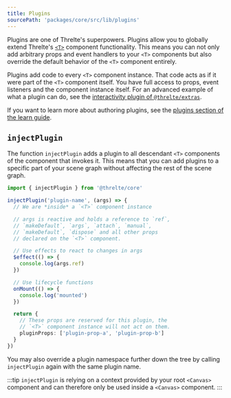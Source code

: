 ```yaml
---
title: Plugins
sourcePath: 'packages/core/src/lib/plugins'
---
```


Plugins are one of Threlte's superpowers. Plugins allow you to globally extend Threlte's [`<T>`](/reference/core/components/t) component
functionality. This means you can not only add arbitrary props and event handlers to your `<T>` components but also
override the default behavior of the `<T>` component entirely.

Plugins add code to every `<T>` component instance. That code acts as if it were part of the `<T>` component itself.
You have full access to props, event listeners and the component instance itself. For an advanced example of what
a plugin can do, see the [interactivity plugin of `@threlte/extras`](/reference/extras/interaction/interactivity).

If you want to learn more about authoring plugins, see the [plugins section of the learn guide](/learn/advanced/plugins).

## `injectPlugin`

The function `injectPlugin` adds a plugin to all descendant `<T>` components of the component that
invokes it. This means that you can add plugins to a specific part of your scene graph without
affecting the rest of the scene graph.

```ts
import { injectPlugin } from '@threlte/core'

injectPlugin('plugin-name', (args) => {
  // We are *inside* a `<T>` component instance

  // args is reactive and holds a reference to `ref`,
  // `makeDefault`, `args`, `attach`, `manual`,
  // `makeDefault`, `dispose` and all other props
  // declared on the `<T>` component.

  // Use effects to react to changes in args
  $effect(() => {
    console.log(args.ref)
  })

  // Use lifecycle functions
  onMount(() => {
    console.log('mounted')
  })

  return {
    // These props are reserved for this plugin, the
    // `<T>` component instance will not act on them.
    pluginProps: ['plugin-prop-a', 'plugin-prop-b']
  }
})
```

You may also override a plugin namespace further down the tree by calling `injectPlugin` again with the same plugin name.

:::tip
`injectPlugin` is relying on a context provided by your root `<Canvas>` component and can therefore only be used inside a `<Canvas>` component.
:::
